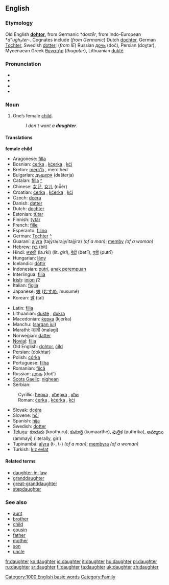 ==English==

{{rank|knowledge|hath|table|536|daughter|makes|laws|run}}

===Etymology===
Old English '''[[dohtor]]''', from Germanic *''doxtēr'', from Indo-European *''dʰugh₂ter-''.  Cognates include (''from Germanic'') Dutch [[dochter]], German [[Tochter]], Swedish [[dotter]]; (''from IE'') Russian [[дочь]] (doč), Persian {{FAchar|[[دختر]]}} (doχtar), Mycenaean Greek 
[[θυγατήρ]] (''thugater''), Lithuanian [[duktẽ]].

===Pronunciation===
*{{AHD|dô'tər}}
*{{IPA|/ˈdɔːtə(r)/}}
*{{SAMPA|/"dO:t@(r)/}}
*{{audio|en-us-daughter.ogg|Audio (US)}}

===Noun===
{{en-noun-reg}}

# One’s female [[child]].
#:''I don’t want a '''daughter'''.''

====Translations====
<!--DefA-->'''female child'''
{{top}}
*Aragonese: [[filla]] {{f}}
*Bosnian: [[ćerka]] {{f}}, [[kćerka]] {{f}}, [[kći]] {{f}}
*Breton: [[merc'h]] {{f}}, merc'hed {{p}}
*Bulgarian: [[дъщеря]] (dəšterja) {{f}}
*Catalan: [[filla]] {{f}} [[:ca:filla|^]]
*Chinese: [[女兒]], [[女儿]] (nǚér)
*Croatian: [[ćerka]] {{f}}, [[kćerka]] {{f}}, [[kći]] {{f}}
*Czech: [[dcera]]
*Danish: [[datter]]
*Dutch: [[dochter]] {{f}}
*Estonian: [[tütar]]
*Finnish: [[tytär]]
*French: [[fille]] {{f}}
*Esperanto: [[filino]]
*German: [[Tochter]] {{f}} [[:de:Tochter|^]] 
*Guaraní: [[ajýra]] (tajýra/rajy/itajýra) ''(of a man)''; [[memby]] ''(of a woman)''
*Hebrew: [[בת|בַּת]] (bit) {{f}}
*Hindi: [[लड़की]] (la.rki) (lit. ''girl''), [[बेटी]] (bet’ī), [[पुत्री]] (putrī)
*Hungarian: [[lány]]
*Icelandic: [[dóttir]]
*Indonesian: [[putri]], [[anak perempuan]]
*Interlingua: [[filia]]
*[[Irish]]: [[iníon]] ''f2''
*Italian: [[figlia]] {{f}}
*Japanese: [[娘]] ([[むすめ]], musumé)
*Korean: [[딸]] (tal)
{{mid}}
*Latin: [[filia]] {{f}}
*Lithuanian: [[duktė]] {{m}}, [[dukra]] {{f}}
*Macedonian: [[ќерка]] (kjerka)
*Manchu: ([[sargan jui]])
*Marathi: [[मलगी]] (malagī)
*Norwegian: [[datter]]
*[[Novial]]: [[filia]]
*Old English: [[dohtor]], [[cild|ċild]]
*Persian: {{FAchar|[[دختر]]}} (dokhtar)
*Polish: [[córka]] {{f}}
*Portuguese: [[filha]] {{f}}
*Romanian: [[fiică]] {{f}}
*Russian: [[дочь]] (doč’) {{f}}
*[[Scots Gaelic]]: [[nighean]] {{f}}
*Serbian:
:Cyrillic: [[ћерка]] {{f}}, [[кћерка]] {{f}}, [[кћи]] {{f}}
:Roman: [[ćerka]] {{f}}, [[kćerka]] {{f}}, [[kći]] {{f}}
*Slovak: [[dcéra]]
*Slovene: [[hči]] {{f}}
*Spanish: [[hija]] {{f}}
*Swedish: [[dotter]] {{c}}
*[[Telugu]]: [[కూతురు]] (koothuru), [[కుమార్తె]] (kumaarthe), [[పుత్రిక]] (puthrika), [[అమ్మాయి]] (ammayi) (literally, girl)
*Tupinambá: [[aîyra]] (t-, t-) ''(of a man)''; [[membyra]] ''(of a woman)''
*Turkish: [[kız evlat]]
{{bottom}}

====Related terms====
*[[daughter-in-law]]
*[[granddaughter]]
*[[great-granddaughter]]
*[[stepdaughter]]

===See also===
*[[aunt]]
*[[brother]]
*[[child]]
*[[cousin]]
*[[father]]
*[[mother]]
*[[son]]
*[[uncle]]

[[Category:1000 English basic words]]
[[Category:Family]]

[[fr:daughter]]
[[ko:daughter]]
[[io:daughter]]
[[it:daughter]]
[[hu:daughter]]
[[pl:daughter]]
[[ru:daughter]]
[[sr:daughter]]
[[fi:daughter]]
[[ta:daughter]]
[[uk:daughter]]
[[zh:daughter]]